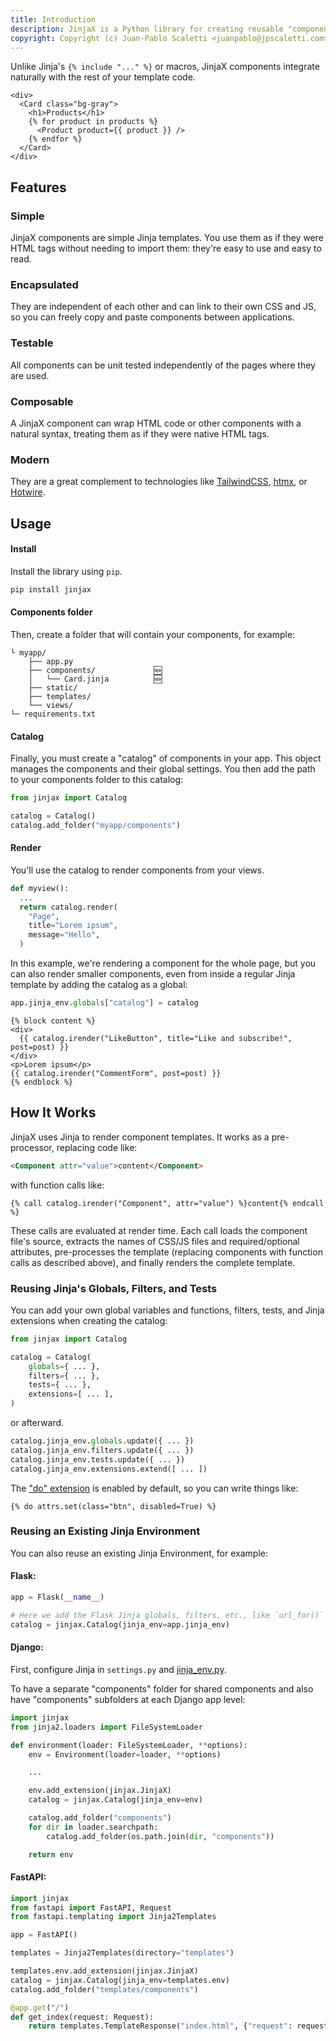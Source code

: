 ```yaml
---
title: Introduction
description: JinjaX is a Python library for creating reusable "components" - encapsulated template snippets that can take arguments and render to HTML. They are similar to React or Vue components, but they render on the server side, not in the browser.
copyright: Copyright (c) Juan-Pablo Scaletti <juanpablo@jpscaletti.com>
---
```



Unlike Jinja's `{% include "..." %}` or macros, JinjaX components integrate naturally with the rest of your template code.

```html+jinja
<div>
  <Card class="bg-gray">
    <h1>Products</h1>
    {% for product in products %}
      <Product product={{ product }} />
    {% endfor %}
  </Card>
</div>
```

## Features

### Simple

JinjaX components are simple Jinja templates. You use them as if they were HTML tags without needing to import them: they're easy to use and easy to read.

### Encapsulated

They are independent of each other and can link to their own CSS and JS, so you can freely copy and paste components between applications.

### Testable

All components can be unit tested independently of the pages where they are used.

### Composable

A JinjaX component can wrap HTML code or other components with a natural syntax, treating them as if they were native HTML tags.

### Modern

They are a great complement to technologies like [TailwindCSS](https://tailwindcss.com/), [htmx](https://htmx.org/), or [Hotwire](https://hotwired.dev/).

## Usage

#### Install

Install the library using `pip`.

```bash
pip install jinjax
```

#### Components folder

Then, create a folder that will contain your components, for example:

```
└ myapp/
    ├── app.py
    ├── components/             🆕
    │   └── Card.jinja          🆕
    ├── static/
    ├── templates/
    └── views/
└─ requirements.txt
```

#### Catalog

Finally, you must create a "catalog" of components in your app. This object manages the components and their global settings. You then add the path to your components folder to this catalog:

```python
from jinjax import Catalog

catalog = Catalog()
catalog.add_folder("myapp/components")
```

#### Render

You'll use the catalog to render components from your views.

```python
def myview():
  ...
  return catalog.render(
    "Page",
    title="Lorem ipsum",
    message="Hello",
  )
```

In this example, we're rendering a component for the whole page, but you can also render smaller components, even from inside a regular Jinja template by adding the catalog as a global:

```python
app.jinja_env.globals["catalog"] = catalog
```

```html+jinja
{% block content %}
<div>
  {{ catalog.irender("LikeButton", title="Like and subscribe!", post=post) }}
</div>
<p>Lorem ipsum</p>
{{ catalog.irender("CommentForm", post=post) }}
{% endblock %}
```

## How It Works

JinjaX uses Jinja to render component templates. It works as a pre-processor, replacing code like:

```html
<Component attr="value">content</Component>
```

with function calls like:

```html+jinja
{% call catalog.irender("Component", attr="value") %}content{% endcall %}
```

These calls are evaluated at render time. Each call loads the component file's source, extracts the names of CSS/JS files and required/optional attributes, pre-processes the template (replacing components with function calls as described above), and finally renders the complete template.

### Reusing Jinja's Globals, Filters, and Tests

You can add your own global variables and functions, filters, tests, and Jinja extensions when creating the catalog:

```python
from jinjax import Catalog

catalog = Catalog(
    globals={ ... },
    filters={ ... },
    tests={ ... },
    extensions=[ ... ],
)
```

or afterward.

```python
catalog.jinja_env.globals.update({ ... })
catalog.jinja_env.filters.update({ ... })
catalog.jinja_env.tests.update({ ... })
catalog.jinja_env.extensions.extend([ ... ])
```

The ["do" extension](https://jinja.palletsprojects.com/en/3.0.x/extensions/#expression-statement) is enabled by default, so you can write things like:

```html+jinja
{% do attrs.set(class="btn", disabled=True) %}
```

### Reusing an Existing Jinja Environment

You can also reuse an existing Jinja Environment, for example:

#### Flask:

```python
app = Flask(__name__)

# Here we add the Flask Jinja globals, filters, etc., like `url_for()`
catalog = jinjax.Catalog(jinja_env=app.jinja_env)
```

#### Django:

First, configure Jinja in `settings.py` and [jinja_env.py](https://docs.djangoproject.com/en/5.0/topics/templates/#django.template.backends.jinja2.Jinja2).

To have a separate "components" folder for shared components and also have "components" subfolders at each Django app level:

```python
import jinjax
from jinja2.loaders import FileSystemLoader

def environment(loader: FileSystemLoader, **options):
    env = Environment(loader=loader, **options)

    ...

    env.add_extension(jinjax.JinjaX)
    catalog = jinjax.Catalog(jinja_env=env)

    catalog.add_folder("components")
    for dir in loader.searchpath:
        catalog.add_folder(os.path.join(dir, "components"))

    return env
```

#### FastAPI:

```python
import jinjax
from fastapi import FastAPI, Request
from fastapi.templating import Jinja2Templates

app = FastAPI()

templates = Jinja2Templates(directory="templates")

templates.env.add_extension(jinjax.JinjaX)
catalog = jinjax.Catalog(jinja_env=templates.env)
catalog.add_folder("templates/components")

@app.get("/")
def get_index(request: Request):
    return templates.TemplateResponse("index.html", {"request": request})
```
